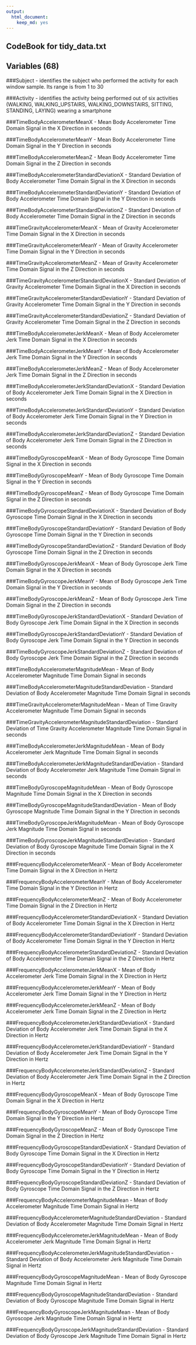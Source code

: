 ```yaml
---
output:
  html_document:
    keep_md: yes
---
```

## CodeBook for tidy_data.txt
## Variables (68)
###Subject
  - identifies the subject who performed the activity for each window sample. Its range is from 1 to 30                                                

###Activity
  - identifies the activity being performed out of six activities (WALKING, WALKING_UPSTAIRS, WALKING_DOWNSTAIRS, SITTING, STANDING, LAYING) wearing a smartphone                                               

###TimeBodyAccelerometerMeanX
  - Mean Body Accelerometer Time Domain Signal in the X Direction in seconds                             

###TimeBodyAccelerometerMeanY
  - Mean Body Accelerometer Time Domain Signal in the Y Direction in seconds                             

###TimeBodyAccelerometerMeanZ
  - Mean Body Accelerometer Time Domain Signal in the Z Direction in seconds                             

###TimeBodyAccelerometerStandardDeviationX
  - Standard Deviation of Body Accelerometer Time Domain Signal in the X Direction in seconds                

###TimeBodyAccelerometerStandardDeviationY
  - Standard Deviation of Body Accelerometer Time Domain Signal in the Y Direction in seconds                

###TimeBodyAccelerometerStandardDeviationZ
  - Standard Deviation of Body Accelerometer Time Domain Signal in the Z Direction in seconds                

###TimeGravityAccelerometerMeanX
  - Mean of Gravity Accelerometer Time Domain Signal in the X Direction in seconds                       

###TimeGravityAccelerometerMeanY
  - Mean of Gravity Accelerometer Time Domain Signal in the Y Direction in seconds                          

###TimeGravityAccelerometerMeanZ
  - Mean of Gravity Accelerometer Time Domain Signal in the Z Direction in seconds                          

###TimeGravityAccelerometerStandardDeviationX
  - Standard Deviation of Gravity Accelerometer Time Domain Signal in the X Direction in seconds             

###TimeGravityAccelerometerStandardDeviationY
  - Standard Deviation of Gravity Accelerometer Time Domain Signal in the Y Direction in seconds               

###TimeGravityAccelerometerStandardDeviationZ
  - Standard Deviation of Gravity Accelerometer Time Domain Signal in the Z Direction in seconds               

###TimeBodyAccelerometerJerkMeanX
  - Mean of Body Accelerometer Jerk Time Domain Signal in the X Direction in seconds                           

###TimeBodyAccelerometerJerkMeanY
  - Mean of Body Accelerometer Jerk Time Domain Signal in the Y Direction in seconds                          

###TimeBodyAccelerometerJerkMeanZ
  - Mean of Body Accelerometer Jerk Time Domain Signal in the Z Direction in seconds                          

###TimeBodyAccelerometerJerkStandardDeviationX
  - Standard Deviation of Body Accelerometer Jerk Time Domain Signal in the X Direction in seconds             

###TimeBodyAccelerometerJerkStandardDeviationY
  - Standard Deviation of Body Accelerometer Jerk Time Domain Signal in the Y Direction in seconds            

###TimeBodyAccelerometerJerkStandardDeviationZ
  - Standard Deviation of Body Accelerometer Jerk Time Domain Signal in the Z Direction in seconds            

###TimeBodyGyroscopeMeanX
  - Mean of Body Gyroscope Time Domain Signal in the X Direction in seconds                                  

###TimeBodyGyroscopeMeanY
  - Mean of Body Gyroscope Time Domain Signal in the Y Direction in seconds                                 

###TimeBodyGyroscopeMeanZ
  - Mean of Body Gyroscope Time Domain Signal in the Z Direction in seconds                                 

###TimeBodyGyroscopeStandardDeviationX
  - Standard Deviation of Body Gyroscope Time Domain Signal in the X Direction in seconds                    

###TimeBodyGyroscopeStandardDeviationY
  - Standard Deviation of Body Gyroscope Time Domain Signal in the Y Direction in seconds                    

###TimeBodyGyroscopeStandardDeviationZ
  - Standard Deviation of Body Gyroscope Time Domain Signal in the Z Direction in seconds                    

###TimeBodyGyroscopeJerkMeanX
  - Mean of Body Gyroscope Jerk Time Domain Signal in the X Direction in seconds                             

###TimeBodyGyroscopeJerkMeanY
  - Mean of Body Gyroscope Jerk Time Domain Signal in the Y Direction in seconds                             

###TimeBodyGyroscopeJerkMeanZ
  - Mean of Body Gyroscope Jerk Time Domain Signal in the Z Direction in seconds                             

###TimeBodyGyroscopeJerkStandardDeviationX
  - Standard Deviation of Body Gyroscope Jerk Time Domain Signal in the X Direction in seconds                

###TimeBodyGyroscopeJerkStandardDeviationY
  - Standard Deviation of Body Gyroscope Jerk Time Domain Signal in the Y Direction in seconds                 

###TimeBodyGyroscopeJerkStandardDeviationZ
  - Standard Deviation of Body Gyroscope Jerk Time Domain Signal in the Z Direction in seconds                 

###TimeBodyAccelerometerMagnitudeMean
  - Mean of Body Accelerometer Magnitude Time Domain Signal in seconds                     

###TimeBodyAccelerometerMagnitudeStandardDeviation
  - Standard Deviation of Body Accelerometer Magnitude Time Domain Signal in seconds        

###TimeGravityAccelerometerMagnitudeMean
  - Mean of Time Gravity Accelerometer Magnitude Time Domain Signal in seconds                  

###TimeGravityAccelerometerMagnitudeStandardDeviation
  - Standard Deviation of Time Gravity Accelerometer Magnitude Time Domain Signal in seconds     

###TimeBodyAccelerometerJerkMagnitudeMean
  - Mean of Body Accelerometer Jerk Magnitude Time Domain Signal in seconds                 

###TimeBodyAccelerometerJerkMagnitudeStandardDeviation
  - Standard Deviation of Body Accelerometer Jerk Magnitude Time Domain Signal in seconds    

###TimeBodyGyroscopeMagnitudeMean
  - Mean of Body Gyroscope Magnitude Time Domain Signal in the X Direction in seconds                         

###TimeBodyGyroscopeMagnitudeStandardDeviation
  - Mean of Body Gyroscope Magnitude Time Domain Signal in the Y Direction in seconds            

###TimeBodyGyroscopeJerkMagnitudeMean
  - Mean of Body Gyroscope Jerk Magnitude Time Domain Signal in seconds                     

###TimeBodyGyroscopeJerkMagnitudeStandardDeviation
  - Standard Deviation of Body Gyroscope Magnitude Time Domain Signal in the X Direction in seconds        

###FrequencyBodyAccelerometerMeanX
  - Mean of Body Accelerometer Time Domain Signal in the X Direction in Hertz                         

###FrequencyBodyAccelerometerMeanY
  - Mean of Body Accelerometer Time Domain Signal in the Y Direction in Hertz                        

###FrequencyBodyAccelerometerMeanZ
  - Mean of Body Accelerometer Time Domain Signal in the Z Direction in Hertz                        

###FrequencyBodyAccelerometerStandardDeviationX
  - Standard Deviation of Body Accelerometer Time Domain Signal in the X Direction in Hertz           

###FrequencyBodyAccelerometerStandardDeviationY
  - Standard Deviation of Body Accelerometer Time Domain Signal in the Y Direction in Hertz            

###FrequencyBodyAccelerometerStandardDeviationZ
  - Standard Deviation of Body Accelerometer Time Domain Signal in the Z Direction in Hertz 

###FrequencyBodyAccelerometerJerkMeanX
  - Mean of Body Accelerometer Jerk Time Domain Signal in the X Direction in Hertz                    

###FrequencyBodyAccelerometerJerkMeanY
  - Mean of Body Accelerometer Jerk Time Domain Signal in the Y Direction in Hertz                    

###FrequencyBodyAccelerometerJerkMeanZ
  - Mean of Body Accelerometer Jerk Time Domain Signal in the Z Direction in Hertz                    

###FrequencyBodyAccelerometerJerkStandardDeviationX
  - Standard Deviation of Body Accelerometer Jerk Time Domain Signal in the X Direction in Hertz       

###FrequencyBodyAccelerometerJerkStandardDeviationY
  - Standard Deviation of Body Accelerometer Jerk Time Domain Signal in the Y Direction in Hertz       

###FrequencyBodyAccelerometerJerkStandardDeviationZ
  - Standard Deviation of Body Accelerometer Jerk Time Domain Signal in the Z Direction in Hertz       

###FrequencyBodyGyroscopeMeanX
  - Mean of Body Gyroscope Time Domain Signal in the X Direction in Hertz                            

###FrequencyBodyGyroscopeMeanY
  - Mean of Body Gyroscope Time Domain Signal in the Y Direction in Hertz                             

###FrequencyBodyGyroscopeMeanZ
  - Mean of Body Gyroscope Time Domain Signal in the Z Direction in Hertz                             

###FrequencyBodyGyroscopeStandardDeviationX
  - Standard Deviation of Body Gyroscope Time Domain Signal in the X Direction in Hertz               

###FrequencyBodyGyroscopeStandardDeviationY
  - Standard Deviation of Body Gyroscope Time Domain Signal in the Y Direction in Hertz                

###FrequencyBodyGyroscopeStandardDeviationZ
  - Standard Deviation of Body Gyroscope Time Domain Signal in the Z Direction in Hertz                

###FrequencyBodyAccelerometerMagnitudeMean
  - Mean of Body Accelerometer Magnitude Time Domain Signal in Hertz                 

###FrequencyBodyAccelerometerMagnitudeStandardDeviation
  - Standard Deviation of Body Accelerometer Magnitude Time Domain Signal in Hertz   

###FrequencyBodyAccelerometerJerkMagnitudeMean
  - Mean of Body Accelerometer Jerk Magnitude Time Domain Signal in Hertz             

###FrequencyBodyAccelerometerJerkMagnitudeStandardDeviation
  - Standard Deviation of Body Accelerometer Jerk Magnitude Time Domain Signal in Hertz 

###FrequencyBodyGyroscopeMagnitudeMean
  - Mean of Body Gyroscope Magnitude Time Domain Signal in Hertz                     

###FrequencyBodyGyroscopeMagnitudeStandardDeviation
  - Standard Deviation of Body Gyroscope Magnitude Time Domain Signal in Hertz        

###FrequencyBodyGyroscopeJerkMagnitudeMean
  - Mean of Body Gyroscope Jerk Magnitude Time Domain Signal in Hertz                 

###FrequencyBodyGyroscopeJerkMagnitudeStandardDeviation
  - Standard Deviation of Body Gyroscope Jerk Magnitude Time Domain Signal in Hertz     